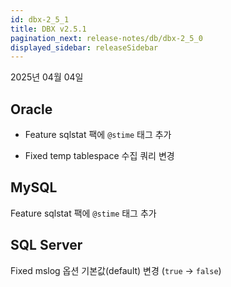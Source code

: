 ```yaml
---
id: dbx-2_5_1
title: DBX v2.5.1
pagination_next: release-notes/db/dbx-2_5_0
displayed_sidebar: releaseSidebar
---
```


2025년 04월 04일

## Oracle

- <Status priority='1'>Feature</Status> sqlstat 팩에 `@stime` 태그 추가

- <Status priority='0'>Fixed</Status> temp tablespace 수집 쿼리 변경

## MySQL

<Status priority='1'>Feature</Status> sqlstat 팩에 `@stime` 태그 추가

## SQL Server

<Status priority='0'>Fixed</Status> mslog 옵션 기본값(default) 변경 (`true` → `false`)